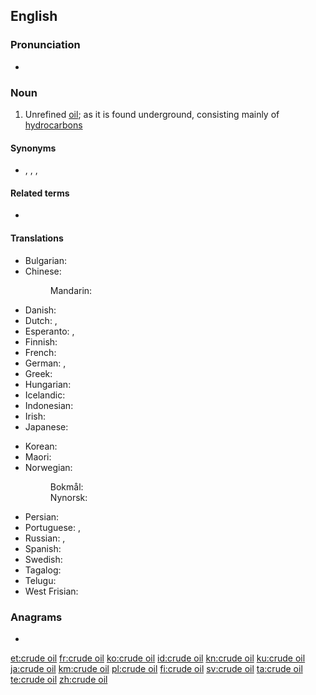 {{also|crude-oil}}
==English==
{{wikipedia}}

===Pronunciation===
* {{audio|En-uk-crude oil.ogg|Audio (UK)|lang=en}}

===Noun===
{{en-noun|-}}

# Unrefined [[oil]]; as it is found underground, consisting mainly of [[hydrocarbon]]s

====Synonyms====
* {{sense|Unrefined oil}} {{l|en|crude}}, {{l|en|fossil oil}}, {{l|en|petroleum}}, {{l|en|rock oil}}

====Related terms====
* {{l|en|syncrude}}

====Translations====
{{trans-top|unrefined oil}}
* Bulgarian: {{t|bg|суров петрол}}
* Chinese:
*: Mandarin: {{t+|cmn|原油|tr=yuányóu}}
* Danish: {{t+|da|råolie|c}}
* Dutch: {{t|nl|ruwe olie|f}}, {{t+|nl|aardolie|f}}
* Esperanto: {{t|eo|nafto}}, {{t|eo|krud petrolo}}
* Finnish: {{t+|fi|raakaöljy}}
* French: {{t|fr|pétrole brut|m}}
* German: {{t+|de|Rohöl|n}}, {{t+|de|Erdöl|n}}
* Greek: {{t+|el|αργό πετρέλαιο|n}}
* Hungarian: {{t+|hu|nyersolaj}}
* Icelandic: {{t|is|hráolía|f}}
* Indonesian: {{t|id|[[minyak]] [[mentah]]}}
* Irish: {{t|ga|amhola|f}}
* Japanese: {{t+|ja|原油|tr=げんゆ, gen-yu}}
{{trans-mid}}
* Korean: {{t+|ko|원유|tr=[[原油]], wonyu}}
* Maori: {{t|mi|hinu urutapu}}
* Norwegian:
*: Bokmål: {{t|nb|råolje|m|f}}
*: Nynorsk: {{t|nn|råolje|m|f}}
* Persian: {{t+|fa|نفت خام|tr=naft-e xâm}}
* Portuguese: {{t|pt|petróleo bruto|m}}, {{t|pt|petróleo cru|m}}
* Russian: {{t+|ru|сырая нефть}}, {{t|ru|неочищенная нефть|f}}
* Spanish: {{t+|es|crudo}}
* Swedish: {{t+|sv|råolja|c}}
* Tagalog: {{t|tl|krudo}}
* Telugu: {{t|te|ముడి చమురు}}
* West Frisian: {{t|fy|ierdoalje}}
{{trans-bottom}}

===Anagrams===
* {{l|en|cloudier}}

[[et:crude oil]]
[[fr:crude oil]]
[[ko:crude oil]]
[[id:crude oil]]
[[kn:crude oil]]
[[ku:crude oil]]
[[ja:crude oil]]
[[km:crude oil]]
[[pl:crude oil]]
[[fi:crude oil]]
[[sv:crude oil]]
[[ta:crude oil]]
[[te:crude oil]]
[[zh:crude oil]]